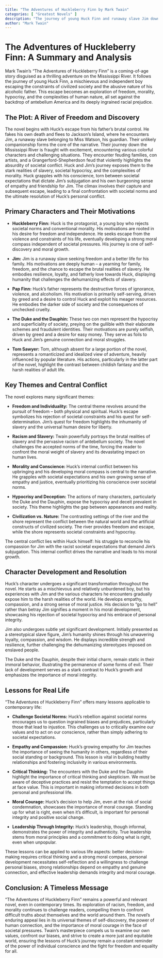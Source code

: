 ```yaml
---
title: "The Adventures of Huckleberry Finn by Mark Twain"
categories: [ "Greatest Novels" ]
description: "The journey of young Huck Finn and runaway slave Jim down the Mississippi River."
author: "Mark Twain"
---
```

# The Adventures of Huckleberry Finn: A Summary and Analysis

Mark Twain's "The Adventures of Huckleberry Finn" is a coming-of-age story disguised as a thrilling adventure on the Mississippi River. It follows the journey of young Huck Finn, a mischievous and independent boy escaping the constraints of civilized society and the abusive nature of his alcoholic father. This escape becomes an exploration of freedom, morality, hypocrisy, and the complexities of human nature, all set against the backdrop of antebellum America and its deeply ingrained racial prejudice.


## The Plot: A River of Freedom and Discovery

The novel begins with Huck's escape from his father's brutal control. He fakes his own death and flees to Jackson's Island, where he encounters Jim, a runaway slave belonging to Miss Watson, his guardian. Their unlikely companionship forms the core of the narrative. Their journey down the Mississippi River is fraught with excitement, encountering various colorful characters and challenging situations. They encounter feuding families, con artists, and a Grangerford-Shepherdson feud that violently highlights the absurdity of societal conflict. Huck and Jim's journey exposes them to the stark realities of slavery, societal hypocrisy, and the complexities of morality. Huck grapples with his conscience, torn between societal expectations that dictate Jim's subjugation and his own burgeoning sense of empathy and friendship for Jim. The climax involves their capture and subsequent escape, leading to a final confrontation with societal norms and the ultimate resolution of Huck's personal conflict.

##  Primary Characters and Their Motivations

* **Huckleberry Finn:** Huck is the protagonist, a young boy who rejects societal norms and conventional morality. His motivations are rooted in his desire for freedom and independence. He seeks escape from the violence and constraints of his life, eventually developing a strong moral compass independent of societal pressures.  His journey is one of self-discovery and moral growth.

* **Jim:** Jim is a runaway slave seeking freedom and a better life for his family. His motivations are deeply human – a yearning for family, freedom, and the chance to escape the brutal realities of slavery. He embodies resilience, loyalty, and fatherly love towards Huck, displaying humanity that challenges the dehumanizing effects of slavery.

* **Pap Finn:** Huck's father represents the destructive forces of ignorance, violence, and alcoholism. His motivation is primarily self-serving, driven by greed and a desire to control Huck and exploit his meager resources. He embodies the darker side of society and the consequences of unchecked cruelty.

* **The Duke and the Dauphin:** These two con men represent the hypocrisy and superficiality of society, preying on the gullible with their elaborate schemes and fraudulent identities.  Their motivations are purely selfish, driven by greed and a desire for easy money.  They serve as foils to Huck and Jim's genuine connection and moral struggles.

* **Tom Sawyer:** Tom, although absent for a large portion of the novel, represents a romanticized and idealized view of adventure, heavily influenced by popular literature. His actions, particularly in the latter part of the novel, highlight the contrast between childish fantasy and the harsh realities of adult life.


## Key Themes and Central Conflict

The novel explores many significant themes:

* **Freedom and Individuality:** The central theme revolves around the pursuit of freedom – both physical and spiritual. Huck's escape symbolizes his rejection of societal constraints and his quest for self-determination. Jim's quest for freedom highlights the inhumanity of slavery and the universal human desire for liberty.

* **Racism and Slavery:** Twain powerfully portrays the brutal realities of slavery and the pervasive racism of antebellum society. The novel challenges the accepted norms of the time, forcing the reader to confront the moral weight of slavery and its devastating impact on human lives.

* **Morality and Conscience:**  Huck's internal conflict between his upbringing and his developing moral compass is central to the narrative. He grapples with societal expectations and his own growing sense of empathy and justice, eventually prioritizing his conscience over societal norms.

* **Hypocrisy and Deception:** The actions of many characters, particularly the Duke and the Dauphin, expose the hypocrisy and deceit prevalent in society. This theme highlights the gap between appearances and reality.

* **Civilization vs. Nature:** The contrasting settings of the river and the shore represent the conflict between the natural world and the artificial constructs of civilized society. The river provides freedom and escape, while the shore represents societal constraints and hypocrisy.

The central conflict lies within Huck himself: his struggle to reconcile his compassion for Jim with the racist societal expectations that demand Jim's subjugation. This internal conflict drives the narrative and leads to his moral growth.


## Character Development and Resolution

Huck's character undergoes a significant transformation throughout the novel. He starts as a mischievous and relatively unburdened boy, but his experiences with Jim and the various characters he encounters gradually expose him to the harsh realities of the world. He develops empathy, compassion, and a strong sense of moral justice. His decision to "go to hell" rather than betray Jim signifies a moment in his moral development, showcasing his rejection of societal hypocrisy and his embrace of personal integrity.

Jim also undergoes subtle yet significant development. Initially presented as a stereotypical slave figure, Jim's humanity shines through his unwavering loyalty, compassion, and wisdom.  He displays incredible strength and resilience, further challenging the dehumanizing stereotypes imposed on enslaved people.

The Duke and the Dauphin, despite their initial charm, remain static in their immoral behavior, illustrating the permanence of some forms of evil. Their lack of development serves as a stark contrast to Huck's growth and emphasizes the importance of moral integrity.

## Lessons for Real Life

"The Adventures of Huckleberry Finn" offers many lessons applicable to contemporary life:

* **Challenge Societal Norms:** Huck's rebellion against societal norms encourages us to question ingrained biases and prejudices, particularly those that lead to injustice. This challenges us to critically examine our values and to act on our conscience, rather than simply adhering to societal expectations.

* **Empathy and Compassion:** Huck's growing empathy for Jim teaches the importance of seeing the humanity in others, regardless of their social standing or background.  This lesson is vital in building healthy relationships and fostering inclusivity in various environments.

* **Critical Thinking:** The encounters with the Duke and the Dauphin highlight the importance of critical thinking and skepticism. We must be aware of deceptive practices and resist the temptation to accept things at face value. This is important in making informed decisions in both personal and professional life.

* **Moral Courage:** Huck's decision to help Jim, even at the risk of social condemnation, showcases the importance of moral courage. Standing up for what is right, even when it's difficult, is important for personal integrity and positive social change.

* **Leadership Through Integrity:**  Huck's leadership, though informal, demonstrates the power of integrity and authenticity.  True leadership stems from moral principles and a commitment to doing what is right, even when unpopular.

These lessons can be applied to various life aspects: better decision-making requires critical thinking and a strong moral compass, personal development necessitates self-reflection and a willingness to challenge personal biases, strong relationships depend on empathy and genuine connection, and effective leadership demands integrity and moral courage.


##  Conclusion: A Timeless Message

"The Adventures of Huckleberry Finn" remains a powerful and relevant novel, even in contemporary times. Its exploration of racism, freedom, and morality continues to challenge readers, compelling them to confront difficult truths about themselves and the world around them. The novel's enduring appeal lies in its universal themes of self-discovery, the power of human connection, and the importance of moral courage in the face of societal pressures. Twain's masterpiece compels us to examine our own values, confront our biases, and strive to create a more just and equitable world, ensuring the lessons of Huck's journey remain a constant reminder of the power of individual conscience and the fight for freedom and equality for all.

